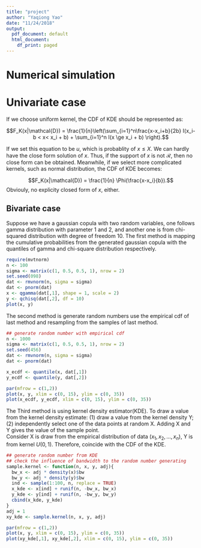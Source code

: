 ```yaml
---
title: "project"
author: "Yaqiong Yao"
date: "11/24/2018"
output:
  pdf_document: default
  html_document:
    df_print: paged
---
```





# Numerical simulation

# Univariate case

If we choose uniform kernel, the CDF of KDE should be represented as:

$$F_K(x|\mathcal{D}) = \frac{1}{n}\left(\sum_{i=1}^n\frac{x-x_i+b}{2b} I(x_i-b < x< x_i + b) + \sum_{i=1}^n I(x \ge x_i + b) \right).$$

If we set this equation to be $u$, which is probablity of $x \le X$. We can hardly have the close form solution of $x$. Thus, if the support of $x$ is not $\mathcal{R}$, then no close form can be obtained. Meanwhile, if we select more complicated kernels, such as normal distribution, the CDF of KDE becomes:

$$F_K(x|\mathcal{D}) = \frac{1}{n} \Phi(\frac{x-x_i}{b}).$$
Obviouly, no explicity closed form of $x$, either.






## Bivariate case

Suppose we have a gaussian copula with two random variables, one follows gamma distribution with parameter 1 and 2, and another one is from chi-squared distribution with degree of freedom 10.
The first method is mapping the cumulative probabilities from the generated gaussian copula with the quantiles of gamma and chi-square distribution respectively.
```r
require(mvtnorm)
n <- 100
sigma <- matrix(c(1, 0.5, 0.5, 1), nrow = 2)
set.seed(098)
dat <- rmvnorm(n, sigma = sigma)
dat <- pnorm(dat)
x <- qgamma(dat[,1], shape = 1, scale = 2)
y <- qchisq(dat[,2], df = 10)
plot(x, y)
```
The second method is generate random numbers use the empirical cdf of last method and resampling from the samples of last method.
```r
## generate random number with empirical cdf
n <- 1000
sigma <- matrix(c(1, 0.5, 0.5, 1), nrow = 2)
set.seed(456)
dat <- rmvnorm(n, sigma = sigma)
dat <- pnorm(dat)

x_ecdf <- quantile(x, dat[,1])
y_ecdf <- quantile(y, dat[,2])

par(mfrow = c(1,2))
plot(x, y, xlim = c(0, 15), ylim = c(0, 35))
plot(x_ecdf, y_ecdf, xlim = c(0, 15), ylim = c(0, 35))

```
The Third method is using kernel density estimator(KDE). To draw a value from the kernel density estimate: (1) draw a value from the kernel density Y; (2) independently select one of the data points at random X. Adding X and Y gives the value of the sample point.\
Consider X is draw from the empirical distribution of data $(x_1, x_2, ..., x_n)$, Y is from kernel $U(0, 1)$. Therefore,
\begin{align}
  F_{X+Y}(x) 
  &= Pr(X+Y \le x) \\
  &= \sum_{i=1}^{n}Pr(X+Y \le x |X = x_i)Pr(X=X_i) \\
  &= \sum_{i=1}^{n}Pr(x_i+Y \le x)Pr(X=X_i) \\
  &= \frac{1}{n}\sum_{i=1}^{n}Pr(Y \le x - xi)\\
  &= \frac{1}{n}\sum_{i=1}^{n}F_K(x-x_i)
\end{align}
coincide with the CDF of the KDE.

```r
## generate random number from KDE
## check the influence of bandwidth to the random number generating
sample.kernel <- function(n, x, y, adj){
  bw_x <- adj * density(x)$bw
  bw_y <- adj * density(y)$bw
  ind <- sample(1:100, n, replace = TRUE)
  x_kde <- x[ind] + runif(n, -bw_x, bw_x)
  y_kde <- y[ind] + runif(n, -bw_y, bw_y)
  cbind(x_kde, y_kde)
}
adj = 1
xy_kde <- sample.kernel(n, x, y, adj)

par(mfrow = c(1,2))
plot(x, y, xlim = c(0, 15), ylim = c(0, 35))
plot(xy_kde[,1], xy_kde[,2], xlim = c(0, 15), ylim = c(0, 35))
```

